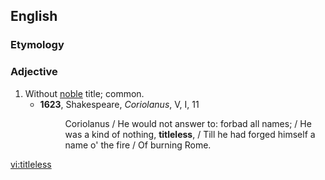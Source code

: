 ==English==

===Etymology===
{{suffix|title|less}}

===Adjective===
{{en-adj}}

# Without [[noble]] title; common.
#*'''1623''', Shakespeare, ''Coriolanus'', V, I, 11
#*:Coriolanus / He would not answer to: forbad all names; / He was a kind of nothing, '''titleless''', / Till he had forged himself a name o' the fire / Of burning Rome.

[[vi:titleless]]
